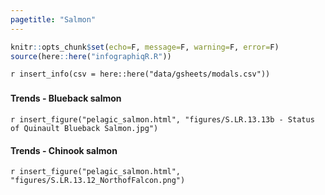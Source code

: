 ```yaml
---
pagetitle: "Salmon"
---
```


```r
knitr::opts_chunk$set(echo=F, message=F, warning=F, error=F)
source(here::here("infographiqR.R"))
```

`r insert_info(csv = here::here("data/gsheets/modals.csv"))`


### {.tabset}

#### Trends - Blueback salmon

`r insert_figure("pelagic_salmon.html", "figures/S.LR.13.13b - Status of Quinault Blueback Salmon.jpg")`

#### Trends - Chinook salmon

`r insert_figure("pelagic_salmon.html", "figures/S.LR.13.12_NorthofFalcon.png")`
